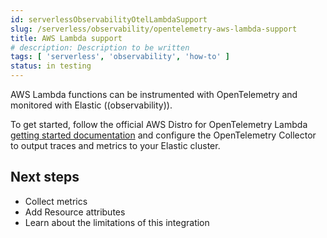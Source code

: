 ```yaml
---
id: serverlessObservabilityOtelLambdaSupport
slug: /serverless/observability/opentelemetry-aws-lambda-support
title: AWS Lambda support
# description: Description to be written
tags: [ 'serverless', 'observability', 'how-to' ]
status: in testing
---
```




<Testing />

AWS Lambda functions can be instrumented with OpenTelemetry and monitored with Elastic ((observability)).

To get started, follow the official AWS Distro for OpenTelemetry Lambda [getting started documentation](https://aws-otel.github.io/docs/getting-started/lambda) and configure the OpenTelemetry Collector to output traces and metrics to your Elastic cluster.

<div id="open-telemetry-aws-lambda-java"></div>

## Next steps

* <DocLink id="serverlessObservabilityApmAgentsOtelCollectMetrics">Collect metrics</DocLink>
* Add <DocLink id="serverlessObservabilityApmAgentsOtelResourceAttributes">Resource attributes</DocLink>
* Learn about the <DocLink id="serverlessObservabilityApmAgentsOtelLimitations">limitations of this integration</DocLink>


<Feedback slug="/serverless/observability/apm-agents-opentelemetry-other-execution-environments" filepath="docs/apm-agents/apm-agents-opentelemetry-other-execution-environments.mdx" />
